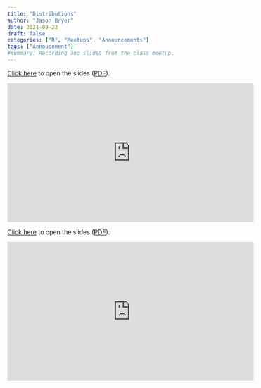 ```yaml
---
title: "Distributions"
author: "Jason Bryer"
date: 2021-09-22
draft: false
categories: ["R", "Meetups", "Announcements"]
tags: ["Annoucement"]
#summary: Recording and slides from the class meetup.
---
```



[Click here](/slides/04-Distributions.html) to open the slides ([PDF](https://github.com/jbryer/DATA606Fall2021/blob/master/Slides/04-Distributions.pdf)). 

<iframe width="560" height="315" src="https://www.youtube.com/embed/xx97-KP6GXk" title="YouTube video player" frameborder="0" allow="accelerometer; autoplay; clipboard-write; encrypted-media; gyroscope; picture-in-picture" allowfullscreen></iframe>

<!--more-->

[Click here](/slides/04-Distributions.html#1) to open the slides ([PDF](https://github.com/jbryer/DATA606Fall2021/blob/master/Slides/04-Distributions.pdf)). 

<iframe width="560" height="315" src="https://www.youtube.com/embed/xx97-KP6GXk" title="YouTube video player" frameborder="0" allow="accelerometer; autoplay; clipboard-write; encrypted-media; gyroscope; picture-in-picture" allowfullscreen></iframe>


